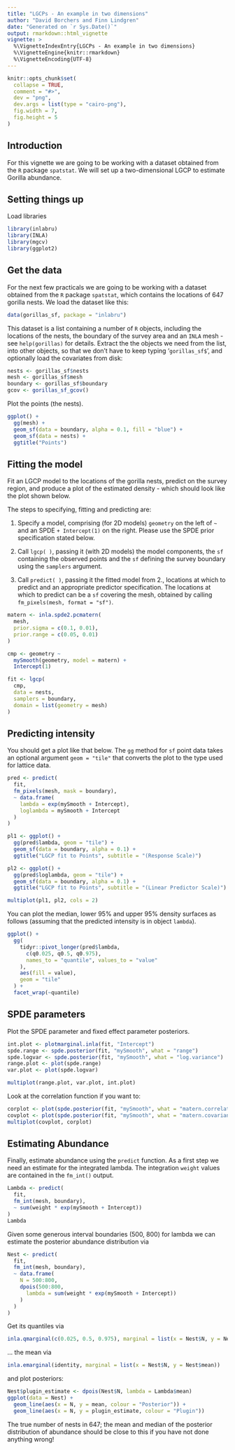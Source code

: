 ```yaml
---
title: "LGCPs - An example in two dimensions"
author: "David Borchers and Finn Lindgren"
date: "Generated on `r Sys.Date()`"
output: rmarkdown::html_vignette
vignette: >
  %\VignetteIndexEntry{LGCPs - An example in two dimensions}
  %\VignetteEngine{knitr::rmarkdown}
  %\VignetteEncoding{UTF-8}
---
```


```r
knitr::opts_chunk$set(
  collapse = TRUE,
  comment = "#>",
  dev = "png",
  dev.args = list(type = "cairo-png"),
  fig.width = 7,
  fig.height = 5
)
```

Introduction
----------------
For this vignette we are going to be working with a dataset obtained from 
the `R` package `spatstat`. We will set up a two-dimensional LGCP to estimate Gorilla abundance.


Setting things up
----------------

Load libraries
```r
library(inlabru)
library(INLA)
library(mgcv)
library(ggplot2)
```

Get the data
-----------------------------------
For the next few practicals we are going to be working with a dataset obtained from 
the `R` package `spatstat`, which contains the locations of 647 gorilla nests. We load the 
dataset like this:

```r
data(gorillas_sf, package = "inlabru")
```

This dataset is a list containing a number of `R` objects, including the locations of the 
nests, the boundary of the survey area and an `INLA` mesh - see `help(gorillas)` for 
details. Extract the the objects we need from the list, into other objects, so that we 
don't have to keep typing '`gorillas_sf$`', and optionally load the covariates from disk:

```r
nests <- gorillas_sf$nests
mesh <- gorillas_sf$mesh
boundary <- gorillas_sf$boundary
gcov <- gorillas_sf_gcov()
```

Plot the points (the nests).

```r
ggplot() +
  gg(mesh) +
  geom_sf(data = boundary, alpha = 0.1, fill = "blue") +
  geom_sf(data = nests) +
  ggtitle("Points")
```


Fitting the model
-----------------------------------

Fit an LGCP model to the locations of the gorilla nests, predict on the survey region,
and produce a plot of the estimated density - which should look like the 
plot shown below.

The steps to specifying, fitting and predicting are:

1. Specify a model, comprising (for 2D models) `geometry` on the left of `~` and 
an SPDE `+ Intercept(1)` on the right. Please use the SPDE prior specification stated below.

2. Call `lgcp( )`, passing it (with 2D models) the model components, the `sf` 
containing the observed points and the `sf` defining the survey boundary
using the `samplers` argument.

3. Call `predict( )`, passing it the fitted model from 2., locations at which to predict and
an appropriate predictor specification. The locations at which to predict can be a 
`sf` covering the mesh, obtained by calling `fm_pixels(mesh, format = "sf")`.


```r
matern <- inla.spde2.pcmatern(
  mesh,
  prior.sigma = c(0.1, 0.01),
  prior.range = c(0.05, 0.01)
)

cmp <- geometry ~
  mySmooth(geometry, model = matern) +
  Intercept(1)

fit <- lgcp(
  cmp,
  data = nests,
  samplers = boundary,
  domain = list(geometry = mesh)
)
```

Predicting intensity
-----------------------------------

You should get a plot like that below. The `gg` method for `sf` point data takes
an optional argument `geom = "tile"` that converts the plot to the type used for lattice data.

```r
pred <- predict(
  fit,
  fm_pixels(mesh, mask = boundary),
  ~ data.frame(
    lambda = exp(mySmooth + Intercept),
    loglambda = mySmooth + Intercept
  )
)

pl1 <- ggplot() +
  gg(pred$lambda, geom = "tile") +
  geom_sf(data = boundary, alpha = 0.1) +
  ggtitle("LGCP fit to Points", subtitle = "(Response Scale)")

pl2 <- ggplot() +
  gg(pred$loglambda, geom = "tile") +
  geom_sf(data = boundary, alpha = 0.1) +
  ggtitle("LGCP fit to Points", subtitle = "(Linear Predictor Scale)")

multiplot(pl1, pl2, cols = 2)
```

You can plot the median, lower 95% and upper 95% density surfaces as follows (assuming
that the predicted intensity is in object `lambda`).

```r
ggplot() +
  gg(
    tidyr::pivot_longer(pred$lambda,
      c(q0.025, q0.5, q0.975),
      names_to = "quantile", values_to = "value"
    ),
    aes(fill = value),
    geom = "tile"
  ) +
  facet_wrap(~quantile)
```


SPDE parameters 
-----------------------------------

Plot the SPDE parameter and fixed effect parameter posteriors.

```r
int.plot <- plotmarginal.inla(fit, "Intercept")
spde.range <- spde.posterior(fit, "mySmooth", what = "range")
spde.logvar <- spde.posterior(fit, "mySmooth", what = "log.variance")
range.plot <- plot(spde.range)
var.plot <- plot(spde.logvar)

multiplot(range.plot, var.plot, int.plot)
```

Look at the correlation function if you want to:

```r
corplot <- plot(spde.posterior(fit, "mySmooth", what = "matern.correlation"))
covplot <- plot(spde.posterior(fit, "mySmooth", what = "matern.covariance"))
multiplot(covplot, corplot)
```


Estimating Abundance
-----------------------------------

Finally, estimate abundance using the `predict` function. As a first step we need an estimate
 for the integrated lambda. The integration `weight` values are contained in the `fm_int()`
 output. 
 

```r
Lambda <- predict(
  fit,
  fm_int(mesh, boundary),
  ~ sum(weight * exp(mySmooth + Intercept))
)
Lambda
```

Given some generous interval boundaries (500, 800) for lambda we can estimate the posterior abundance distribution via
```r
Nest <- predict(
  fit,
  fm_int(mesh, boundary),
  ~ data.frame(
    N = 500:800,
    dpois(500:800,
      lambda = sum(weight * exp(mySmooth + Intercept))
    )
  )
)
```

Get its quantiles via

```r
inla.qmarginal(c(0.025, 0.5, 0.975), marginal = list(x = Nest$N, y = Nest$mean))
```
... the mean via
```r
inla.emarginal(identity, marginal = list(x = Nest$N, y = Nest$mean))
```
and plot posteriors:
```r
Nest$plugin_estimate <- dpois(Nest$N, lambda = Lambda$mean)
ggplot(data = Nest) +
  geom_line(aes(x = N, y = mean, colour = "Posterior")) +
  geom_line(aes(x = N, y = plugin_estimate, colour = "Plugin"))
```

The true number of nests in 647; the mean and median of the posterior 
distribution of abundance should be close to this if you have not done anything 
wrong!
